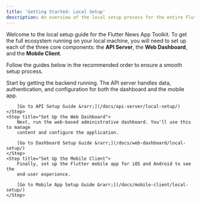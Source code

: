 ```yaml
---
title: 'Getting Started: Local Setup'
description: An overview of the local setup process for the entire Flutter News App ecosystem.
---
```



Welcome to the local setup guide for the Flutter News App Toolkit. To get the full ecosystem running on your local machine, you will need to set up each of the three core components: the **API Server**, the **Web Dashboard**, and the **Mobile Client**.

Follow the guides below in the recommended order to ensure a smooth setup process.

<Timeline>
	<Step title="Set Up the API Server">
		Start by getting the backend running. The API server handles data,
		authentication, and configuration for both the dashboard and the mobile app.

		[Go to API Setup Guide &rarr;](/docs/api-server/local-setup/)
	</Step>
	<Step title="Set Up the Web Dashboard">
		Next, run the web-based administrative dashboard. You'll use this to manage
		content and configure the application.

		[Go to Dashboard Setup Guide &rarr;](/docs/web-dashboard/local-setup/)
	</Step>
	<Step title="Set Up the Mobile Client">
		Finally, set up the Flutter mobile app for iOS and Android to see the
		end-user experience.

		[Go to Mobile App Setup Guide &rarr;](/docs/mobile-client/local-setup/)
	</Step>
</Timeline>

